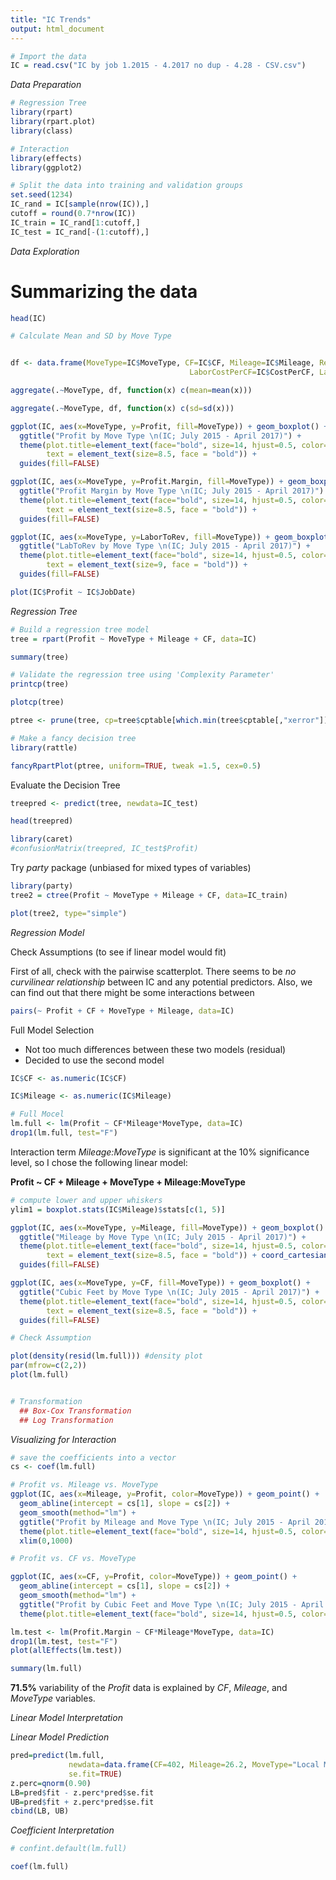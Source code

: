 ```yaml
---
title: "IC Trends"
output: html_document
---
```


```r
# Import the data 
IC = read.csv("IC by job 1.2015 - 4.2017 no dup - 4.28 - CSV.csv")


```


*Data Preparation*

```r

# Regression Tree
library(rpart)
library(rpart.plot)
library(class)

# Interaction 
library(effects)
library(ggplot2)

# Split the data into training and validation groups
set.seed(1234)
IC_rand = IC[sample(nrow(IC)),]
cutoff = round(0.7*nrow(IC))
IC_train = IC_rand[1:cutoff,]
IC_test = IC_rand[-(1:cutoff),]

```

##################################################################
##################################################################
##################################################################


*Data Exploration*

# Summarizing the data

```r
head(IC)
```

```r
# Calculate Mean and SD by Move Type


df <- data.frame(MoveType=IC$MoveType, CF=IC$CF, Mileage=IC$Mileage, Revenue=IC$Revenue, LaborCost=IC$LaborCost, Profit=IC$Profit, 
                                        LaborCostPerCF=IC$CostPerCF, LaborToRev=IC$LaborToRev)

aggregate(.~MoveType, df, function(x) c(mean=mean(x)))
```

```R
aggregate(.~MoveType, df, function(x) c(sd=sd(x)))

```



```r
ggplot(IC, aes(x=MoveType, y=Profit, fill=MoveType)) + geom_boxplot() +
  ggtitle("Profit by Move Type \n(IC; July 2015 - April 2017)") +
  theme(plot.title=element_text(face="bold", size=14, hjust=0.5, color="gray32"),
        text = element_text(size=8.5, face = "bold")) +
  guides(fill=FALSE)

```


```r
ggplot(IC, aes(x=MoveType, y=Profit.Margin, fill=MoveType)) + geom_boxplot() +
  ggtitle("Profit Margin by Move Type \n(IC; July 2015 - April 2017)") +
  theme(plot.title=element_text(face="bold", size=14, hjust=0.5, color="gray32"),
        text = element_text(size=8.5, face = "bold")) +
  guides(fill=FALSE)

```



```R
ggplot(IC, aes(x=MoveType, y=LaborToRev, fill=MoveType)) + geom_boxplot() +
  ggtitle("LabToRev by Move Type \n(IC; July 2015 - April 2017)") +
  theme(plot.title=element_text(face="bold", size=14, hjust=0.5, color="gray32"),
        text = element_text(size=9, face = "bold")) +
  guides(fill=FALSE)
```


```r

plot(IC$Profit ~ IC$JobDate)

```


##################################################################
##################################################################
##################################################################

*Regression Tree*

```r
# Build a regression tree model 
tree = rpart(Profit ~ MoveType + Mileage + CF, data=IC)

summary(tree)

# Validate the regression tree using 'Complexity Parameter'
printcp(tree)

plotcp(tree)

ptree <- prune(tree, cp=tree$cptable[which.min(tree$cptable[,"xerror"]), "CP"])

# Make a fancy decision tree
library(rattle)

fancyRpartPlot(ptree, uniform=TRUE, tweak =1.5, cex=0.5)

```




Evaluate the Decision Tree

```r
treepred <- predict(tree, newdata=IC_test)

head(treepred)

library(caret)
#confusionMatrix(treepred, IC_test$Profit)

```


Try *party* package (unbiased for mixed types of variables)

```r

library(party)
tree2 = ctree(Profit ~ MoveType + Mileage + CF, data=IC_train)

plot(tree2, type="simple")


```



##################################################################
##################################################################
##################################################################


*Regression Model*

Check Assumptions (to see if linear model would fit)

First of all, check with the pairwise scatterplot. There seems to be *no curvilinear relationship* between IC and any potential predictors. Also, we can find out that there might be some interactions between 

```r
pairs(~ Profit + CF + MoveType + Mileage, data=IC)


```


Full Model Selection 

- Not too much differences between these two models (residual)
- Decided to use the second model 

```r

IC$CF <- as.numeric(IC$CF)

IC$Mileage <- as.numeric(IC$Mileage)

# Full Mocel
lm.full <- lm(Profit ~ CF*Mileage*MoveType, data=IC)
drop1(lm.full, test="F")

```

Interaction term *Mileage:MoveType* is significant at the 10% significance level, so I chose the following linear model: 

__Profit ~ CF + Mileage + MoveType + Mileage:MoveType__


```r

# compute lower and upper whiskers
ylim1 = boxplot.stats(IC$Mileage)$stats[c(1, 5)]

ggplot(IC, aes(x=MoveType, y=Mileage, fill=MoveType)) + geom_boxplot() +
  ggtitle("Mileage by Move Type \n(IC; July 2015 - April 2017)") +
  theme(plot.title=element_text(face="bold", size=14, hjust=0.5, color="gray32"),
        text = element_text(size=8.5, face = "bold")) + coord_cartesian(ylim = ylim1*1.05) +
  guides(fill=FALSE)


```






```r
ggplot(IC, aes(x=MoveType, y=CF, fill=MoveType)) + geom_boxplot() +
  ggtitle("Cubic Feet by Move Type \n(IC; July 2015 - April 2017)") +
  theme(plot.title=element_text(face="bold", size=14, hjust=0.5, color="gray32"),
        text = element_text(size=8.5, face = "bold")) +
  guides(fill=FALSE)
```



```r

# Check Assumption 

plot(density(resid(lm.full))) #density plot 
par(mfrow=c(2,2))
plot(lm.full)


# Transformation 
  ## Box-Cox Transformation 
  ## Log Transformation 

```

*Visualizing for Interaction*

```r

# save the coefficients into a vector
cs <- coef(lm.full)

# Profit vs. Mileage vs. MoveType
ggplot(IC, aes(x=Mileage, y=Profit, color=MoveType)) + geom_point() + 
  geom_abline(intercept = cs[1], slope = cs[2]) + 
  geom_smooth(method="lm") +
  ggtitle("Profit by Mileage and Move Type \n(IC; July 2015 - April 2017)") +
  theme(plot.title=element_text(face="bold", size=14, hjust=0.5, color="gray32")) +
  xlim(0,1000)
```


```r
# Profit vs. CF vs. MoveType

ggplot(IC, aes(x=CF, y=Profit, color=MoveType)) + geom_point() + 
  geom_abline(intercept = cs[1], slope = cs[2]) + 
  geom_smooth(method="lm") +
  ggtitle("Profit by Cubic Feet and Move Type \n(IC; July 2015 - April 2017)") +
  theme(plot.title=element_text(face="bold", size=14, hjust=0.5, color="gray32"))
```



```r
lm.test <- lm(Profit.Margin ~ CF*Mileage*MoveType, data=IC)
drop1(lm.test, test="F")
plot(allEffects(lm.test))

```


```r
summary(lm.full)
```


__71.5%__ variability of the *Profit* data is explained by *CF*, *Mileage*, and *MoveType* variables. 

*Linear Model Interpretation*


*Linear Model Prediction*

```r

pred=predict(lm.full, 
             newdata=data.frame(CF=402, Mileage=26.2, MoveType="Local Moving"),
             se.fit=TRUE)
z.perc=qnorm(0.90)
LB=pred$fit - z.perc*pred$se.fit
UB=pred$fit + z.perc*pred$se.fit
cbind(LB, UB)

```



*Coefficient Interpretation*

```r
# confint.default(lm.full)

coef(lm.full)

```


